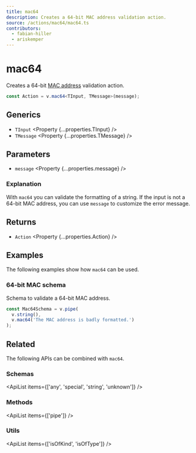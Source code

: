 ```yaml
---
title: mac64
description: Creates a 64-bit MAC address validation action.
source: /actions/mac64/mac64.ts
contributors:
  - fabian-hiller
  - ariskemper
---
```



# mac64

Creates a 64-bit [MAC address](https://en.wikipedia.org/wiki/MAC_address) validation action.

```ts
const Action = v.mac64<TInput, TMessage>(message);
```

## Generics

- `TInput` <Property {...properties.TInput} />
- `TMessage` <Property {...properties.TMessage} />

## Parameters

- `message` <Property {...properties.message} />

### Explanation

With `mac64` you can validate the formatting of a string. If the input is not a 64-bit MAC address, you can use `message` to customize the error message.

## Returns

- `Action` <Property {...properties.Action} />

## Examples

The following examples show how `mac64` can be used.

### 64-bit MAC schema

Schema to validate a 64-bit MAC address.

```ts
const Mac64Schema = v.pipe(
  v.string(),
  v.mac64('The MAC address is badly formatted.')
);
```

## Related

The following APIs can be combined with `mac64`.

### Schemas

<ApiList items={['any', 'special', 'string', 'unknown']} />

### Methods

<ApiList items={['pipe']} />

### Utils

<ApiList items={['isOfKind', 'isOfType']} />
